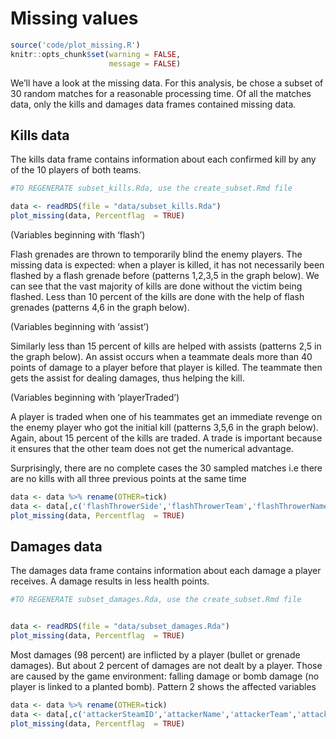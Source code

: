 # Missing values
```r
source('code/plot_missing.R')
knitr::opts_chunk$set(warning = FALSE,
                      message = FALSE)
```

We'll have a look at the missing data. For this analysis, be chose a subset of 30 random matches for a reasonable processing time.
Of all the matches data, only the kills and damages data frames contained missing data.


## Kills data

The kills data frame contains information about each confirmed kill by any of the 10 players of both teams.
```r
#TO REGENERATE subset_kills.Rda, use the create_subset.Rmd file

data <- readRDS(file = "data/subset_kills.Rda")
plot_missing(data, Percentflag  = TRUE)
```
(Variables beginning with 'flash')

Flash grenades are thrown to temporarily blind the enemy players.
The missing data is expected: when a player is killed, it has not necessarily been flashed by a flash grenade before (patterns 1,2,3,5 in the graph below). We can see that the vast majority of kills are done without the victim being flashed. Less than 10 percent of the kills are done with the help of flash grenades (patterns 4,6 in the graph below).


(Variables beginning with 'assist')

Similarly less than 15 percent of kills are helped with assists (patterns 2,5 in the graph below). An assist occurs when a teammate deals more than 40 points of damage to a player before that player is killed. The teammate then gets the assist for dealing damages, thus helping the kill. 

(Variables beginning with 'playerTraded')

A player is traded when one of his teammates get an immediate revenge on the enemy player who got the initial kill (patterns 3,5,6 in the graph below). Again, about 15 percent of the kills are traded. A trade is important because it ensures that the other team does not get the numerical advantage.

Surprisingly, there are no complete cases the 30 sampled matches i.e there are no kills with all three previous points at the same time

```r
data <- data %>% rename(OTHER=tick)
data <- data[,c('flashThrowerSide','flashThrowerTeam','flashThrowerName','flashThrowerSteamID','assisterName','assisterTeam','assisterSide','assisterSteamID','playerTradedName','playerTradedSteamID','playerTradedTeam','OTHER')]
plot_missing(data, Percentflag  = TRUE)
```


## Damages data

The damages data frame contains information about each damage a player receives. A damage results in less health points.

```r

#TO REGENERATE subset_damages.Rda, use the create_subset.Rmd file


data <- readRDS(file = "data/subset_damages.Rda")
plot_missing(data, Percentflag  = TRUE)
```
Most damages (98 percent) are inflicted by a player (bullet or grenade damages). But about 2 percent of damages are not dealt by a player. Those are caused by the game environment: falling damage or bomb damage (no player is linked to a planted bomb). Pattern 2 shows the affected variables


```r
data <- data %>% rename(OTHER=tick)
data <- data[,c('attackerSteamID','attackerName','attackerTeam','attackerSide','attackerX','attackerY','attackerZ','attackerAreaID','attackerAreaName','attackerViewX','attackerViewY','attackerStrafe','OTHER')]
plot_missing(data, Percentflag  = TRUE)
```

